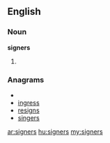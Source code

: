 ==English==

===Noun===
'''signers'''

# {{plural of|[[signer]]}}

===Anagrams===
* {{alphagram|eginrss}}
* [[ingress#English|ingress]]
* [[resigns#English|resigns]]
* [[singers#English|singers]]

[[ar:signers]]
[[hu:signers]]
[[my:signers]]